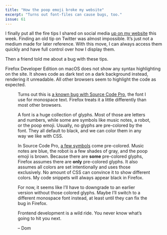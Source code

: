 ```yaml
---
title: "How the poop emoji broke my website"
excerpt: "Turns out font-files can cause bugs, too."
issue: 61
---
```


I finally put all the fire tips I shared on social media [up on my website](https://islovely.co/firetips) this week. Finding an old tip on Twitter was almost impossible. It’s just not a medium made for later reference. With this move, I can always access them quickly and have full control over how I display them.

Then a friend told me about a bug with these tips.

Firefox Developer Edition on macOS does not show any syntax highlighting on the site. It shows code as dark text on a dark background instead, rendering it unreadable. All other browsers seem to highlight the code as expected.

<Figure
  alt="The code snippet is highlighted as expected in Safari. In Firefox, the same snippet is unreadable."
  caption="The code snippet is highlighted as expected in Safari. In Firefox, the same snippet is unreadable."
  src="/assets/newsletters/how-the-poop-emoji-broke-my-website/source-code-pro-firefox-de.png"
/>

Turns out this is [a known bug with Source Code Pro](https://bugzilla.mozilla.org/show_bug.cgi?id=1520157), the font I use for monospace text. Firefox treats it a little differently than most other browsers.

A font is a huge collection of glyphs. Most of those are letters and numbers, while some are symbols like music notes, a robot, or the poop emoji. Usually, no glyphs are pre-colored by the font. They all default to black, and we can color them in any way we like with CSS.

In Source Code Pro, [a few symbols](https://github.com/adobe-fonts/source-code-pro/tree/master/svg) come pre-colored. Music notes are blue, the robot is a few shades of gray, and the poop emoji is brown. Because there are **some** pre-colored glyphs, Firefox assumes there are **only** pre-colored glyphs. It also assumes all colors are set intentionally and uses those exclusively. No amount of CSS can convince it to show different colors. My code snippets will always appear black in Firefox.

For now, it seems like I’ll have to downgrade to an earlier version without those colored glyphs. Maybe I’ll switch to a different monospace font instead, at least until they can fix the bug in Firefox.

Frontend development is a wild ride. You never know what’s going to hit you next.

– Dom